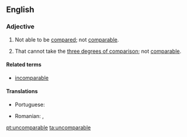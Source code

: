 ==English==

===Adjective===
{{en-adj}}

# Not able to be [[compared]]; not [[comparable]].
# {{context|grammar|lang=en}} That cannot take the [[three degrees of comparison]]; not [[comparable]].

====Related terms====
* [[incomparable]]

====Translations====
{{trans-top|not comparable}}
* Portuguese: {{t+|pt|incomparável|m|f}}
{{trans-mid}}
* Romanian: {{t-|ro|necomparabil|m|n}}, {{t-|ro|incomparabil|m|n}}
{{trans-bottom}}

[[pt:uncomparable]]
[[ta:uncomparable]]